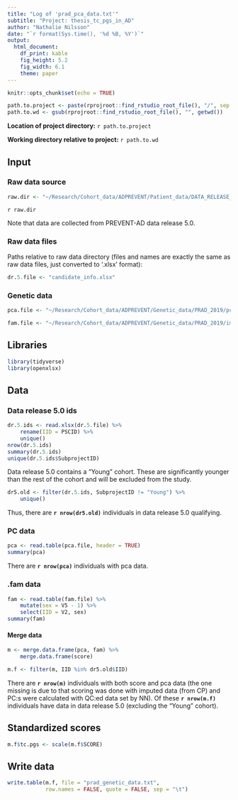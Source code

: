 ```yaml
---
title: "Log of 'prad_pca_data.txt'" 
subtitle: "Project: thesis_tc_pgs_in_AD"
author: "Nathalie Nilsson"
date: "`r format(Sys.time(), '%d %B, %Y')`"
output: 
  html_document: 
    df_print: kable
    fig_height: 5.2
    fig_width: 6.1
    theme: paper
---
```


```r
knitr::opts_chunk$set(echo = TRUE)
```

```r
path.to.project <- paste(rprojroot::find_rstudio_root_file(), "/", sep = "")
path.to.wd <- gsub(rprojroot::find_rstudio_root_file(), "", getwd())
```
**Location of project directory:** `r path.to.project`

**Working directory relative to project:** `r path.to.wd`

## Input

### Raw data source
```r
raw.dir <- "~/Research/Cohort_data/ADPREVENT/Patient_data/DATA_RELEASE_5.0_20171130/raw_data/dataDump01Dec17/nn_xlsx/" 
```
`r raw.dir`

Note that data are  collected from PREVENT-AD data release 5.0.

### Raw data files
Paths relative to raw data directory (files and names are exactly the same as raw data files, just converted to '.xlsx' format):
```r
dr.5.file <- "candidate_info.xlsx"
```

### Genetic data
```r
pca.file <- "~/Research/Cohort_data/ADPREVENT/Genetic_data/PRAD_2019/pca-1kG_v3_ld/PCA_EUR/PCA/PRAD_2019_EUR_PCA.eigenvec"

fam.file <- "~/Research/Cohort_data/ADPREVENT/Genetic_data/PRAD_2019/imputed/prad_2019_imp_eur.fam"
```

## Libraries
```r
library(tidyverse)
library(openxlsx)
```

## Data

### Data release 5.0 ids
```r
dr.5.ids <- read.xlsx(dr.5.file) %>%
    rename(IID = PSCID) %>%
    unique()
nrow(dr.5.ids)
summary(dr.5.ids)
unique(dr.5.ids$SubprojectID)
```
Data release 5.0 contains a "Young" cohort. These are significantly younger than the rest of the cohort and will be excluded from the study. 

```r
dr5.old <- filter(dr.5.ids, SubprojectID != "Young") %>%
    unique()
```
Thus, there are **`r nrow(dr5.old)`** individuals in data release 5.0 qualifying.

### PC data
```r
pca <- read.table(pca.file, header = TRUE)
summary(pca)
```
There are **`r nrow(pca)`** individuals with pca data.

### .fam data
```r
fam <- read.table(fam.file) %>%
    mutate(sex = V5 - 1) %>%
    select(IID = V2, sex)
summary(fam)
```

#### Merge data
```r
m <- merge.data.frame(pca, fam) %>%
    merge.data.frame(score)

m.f <- filter(m, IID %in% dr5.old$IID)
```
There are **`r nrow(m)`** individuals with both score and pca data (the one missing is due to that scoring was done with imputed data (from CP) and PC:s were calculated with QC:ed data set by NN). Of these **`r nrow(m.f)`** individuals have data in data release 5.0 (excluding the "Young" cohort).

## Standardized scores
```r
m.f$tc.pgs <- scale(m.f$SCORE)
```

## Write data
```r
write.table(m.f, file = "prad_genetic_data.txt", 
            row.names = FALSE, quote = FALSE, sep = "\t")
```


